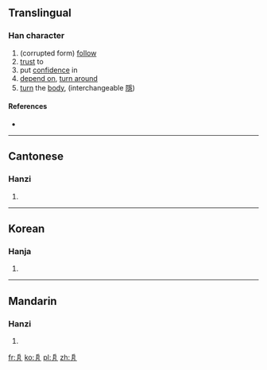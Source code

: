 ==Translingual==

===Han character===
{{Han char|rn=4|rad=丿|as=05|sn=6|four=|canj=竹尸一尸 (HSMS)}}

# (corrupted form) [[follow]]
# [[trust]] to
# put [[confidence]] in
# [[depend on]], [[turn around]]
# [[turn]] the [[body]], (interchangeable [[隱]])

====References====
* {{Han ref|kx=0083.011|hdz=10038.080|uh=3406|ud=13318}}

----

==Cantonese==

===Hanzi===
{{yue-hanzi|jyut=[[zaan2]]|y=jaan2}}

# {{defn|lang=yue|sort=丿05}}

----

==Korean==

===Hanja===
{{ko-hanja|hangeul=은|rv=eun|mr=ŭn|y=un|eumhun=돌아오다|ehrv=dolaoda|ehmr=tolaoda|ehy=tolaota}}
# {{defn|lang=ko|sort=丿05}}

----

==Mandarin==

===Hanzi===
{{cmn-hanzi|pin=[[yǐn]] ([[yin3]])|wg=yin<sup>3</sup>}}

# {{defn|lang=cmn|sort=丿05}}

[[fr:㐆]]
[[ko:㐆]]
[[pl:㐆]]
[[zh:㐆]]